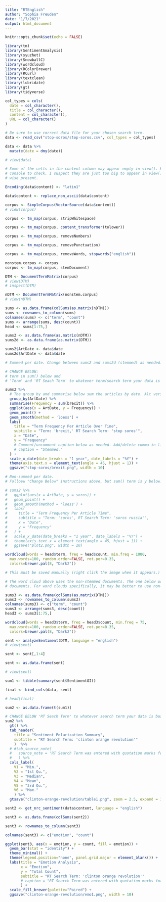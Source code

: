 ```yaml
---
title: "RTEnglish"
author: "Sophia Freuden"
date: "1/7/2021"
output: html_document
---
```


```r
knitr::opts_chunk$set(echo = FALSE)
```

```r
library(tm)
library(SentimentAnalysis)
library(syuzhet)
library(SnowballC)
library(wordcloud)
library(RColorBrewer)
library(RCurl)
library(textclean)
library(lubridate)
library(gt)
library(tidyverse)
```

```r
col_types = cols(
  date = col_character(),
  title = col_character(),
  content = col_character(),
  URL = col_character()
)

# Be sure to use correct data file for your chosen search term.
data <- read_csv("stop-soros/stop-soros.csv", col_types = col_types)

data <- data %>%
  mutate(date = dmy(date))

# view(data)

# Some of the cells in the content column may appear empty in view(). Print one row in
# console to check. I suspect they are just too big to appear in view(), but are other-
# wise present.
```

```r
Encoding(data$content) <- "latin1"

data$content <- replace_non_ascii(data$content)
```

```r
corpus <- SimpleCorpus(VectorSource(data$content))
# view(corpus)
```

```r
corpus <- tm_map(corpus, stripWhitespace)

corpus <- tm_map(corpus, content_transformer(tolower))

corpus <- tm_map(corpus, removeNumbers)

corpus <- tm_map(corpus, removePunctuation)

corpus <- tm_map(corpus, removeWords, stopwords("english"))
```

```r
nonstem.corpus <- corpus
corpus <- tm_map(corpus, stemDocument)
```

```r
DTM <- DocumentTermMatrix(corpus)
# view(DTM)
# inspect(DTM)
```

```r
nDTM <- DocumentTermMatrix(nonstem.corpus)
# view(nDTM)
```

```r
sums <- as.data.frame(colSums(as.matrix(nDTM)))
sums <- rownames_to_column(sums) 
colnames(sums) <- c("term", "count")
sums <- arrange(sums, desc(count))
head <- sums[1:75,]

sums2 <- as.data.frame(as.matrix(nDTM))
sums2d <- as.data.frame(as.matrix(DTM))
```

```r
sums2$ArtDate <- data$date
sums2d$ArtDate <- data$date
```

```r
# Summed per date. Change between sums2 and sums2d (stemmed) as needed.

# CHANGE BELOW:
# term in sum() below and
# 'Term' and 'RT Seach Term' to whatever term/search term your data is based on.

sums2 %>%
  # The group_by and summarise below sum the articles by date. Alt version c'd out below.
  group_by(ArtDate) %>% 
  summarise(Frequency = sum(brexit)) %>%
  ggplot(aes(x = ArtDate, y = Frequency)) +
  geom_point() +
  geom_smooth(method = 'loess') +
  labs(
    title = "Term Frequency Per Article Over Time",
    subtitle = "Term: 'brexit,' RT Search Term: 'stop soros'",
    x = "Date",
    y = "Frequency"
    # Comment/uncomment caption below as needed. Add/delete comma in line above, too.
    # caption = "Stemmed."
  ) +
  scale_x_date(date_breaks = "1 year", date_labels = "%Y") +
  theme(axis.text.x = element_text(angle = 45, hjust = 1)) +
  ggsave("stop-soros/brexit.png", width = 10)
```

```r
# Non-summed per date.
# Folloew "Change Below" instructions above, but sum() term is y below.

# sums2 %>%
#   ggplot(aes(x = ArtDate, y = soros)) +
#   geom_point() +
#   geom_smooth(method = 'loess') +
#   labs(
#     title = "Term Frequency Per Article Time",
#     subtitle = "Term: 'soros', RT Search Term: 'soros russia'",
#     x = "Date",
#     y = "Frequency"
#   ) +
#   scale_x_date(date_breaks = "1 year", date_labels = "%Y") +
#   theme(axis.text.x = element_text(angle = 45, hjust = 1)) +
#   ggsave("plot2.png", width = 10)
```

```r
wordcloud(words = head$term, freq = head$count, min.freq = 1000,
  max.words=100, random.order=FALSE, rot.per=0.35, 
  colors=brewer.pal(8, "Dark2"))

# This must be saved manually (right click the image when it appears.)
```

```r
# The word cloud above uses the non-stemmed documents. The one below used the stemmed
# documents. For word clouds specifically, it may be better to use non-stemmed documents.
```

```r
sums3 <- as.data.frame(colSums(as.matrix(DTM)))
sums3 <- rownames_to_column(sums3) 
colnames(sums3) <- c("term", "count")
sums3 <- arrange(sums3, desc(count))
head3 <- sums3[1:75,]
```

```r
wordcloud(words = head3$term, freq = head3$count, min.freq = 75,
  max.words=100, random.order=FALSE, rot.per=0.35, 
  colors=brewer.pal(8, "Dark2"))
```

```r
sent <- analyzeSentiment(DTM, language = "english")
# view(sent)

sent <- sent[,1:4]

sent <- as.data.frame(sent)

# view(sent)

sum1 <- tibble(summary(sent$SentimentGI))

final <- bind_cols(data, sent)

# head(final)
```

```r
sum2 <- as.data.frame(t(sum1))

# CHANGE BELOW 'RT Seach Term' to whatever search term your data is based on.
sum2 %>%
  gt() %>%
  tab_header(
    title = "Sentiment Polarization Summary",
    subtitle = "RT Search Term: 'clinton orange revolution'"
    )  %>% 
  # #tab_source_note(
  #   source_note = "RT Search Term was entered with quotation marks for accuracy."
  #   ) %>% 
  cols_label(
    V1 = "Min.",
    V2 = "1st Qu.",
    V3 = "Median",
    V4 = "Mean",
    V5 = "3rd Qu.",
    V6 = "Max."
    ) %>% 
  gtsave("clinton-orange-revolution/table1.png", zoom = 2.5, expand = 10)
```

```r
sent2 <- get_nrc_sentiment(data$content, language = "english")

sent3 <- as.data.frame(colSums(sent2))

sent3 <- rownames_to_column(sent3)

colnames(sent3) <- c("emotion", "count")
```

```r
ggplot(sent3, aes(x = emotion, y = count, fill = emotion)) +
  geom_bar(stat = "identity") +
  theme_minimal() +
  theme(legend.position="none", panel.grid.major = element_blank()) +
  labs(title = "Emotion Analysis",
       x = "Emotion",
       y = "Total Count",
       subtitle = "RT Search Term: 'clinton orange revolution'"
       # caption = "RT Search Term was entered with quotation marks for accuracy."
       ) +
  scale_fill_brewer(palette="Paired") +
  ggsave("clinton-orange-revolution/emo1.png", width = 10)
```



